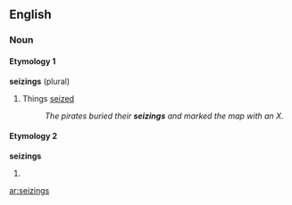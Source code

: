 ==English==

===Noun===

====Etymology 1====
'''seizings''' (plural)

# Things [[seized]]
#: ''The pirates buried their '''seizings''' and marked the map with an X.''

====Etymology 2====
'''seizings'''

# {{plural of|seizing|lang=en}}

[[ar:seizings]]